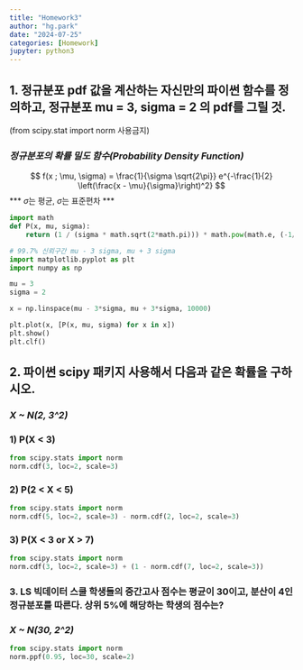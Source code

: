 ```yaml
---
title: "Homework3"
author: "hg.park"
date: "2024-07-25"
categories: [Homework]
jupyter: python3
---
```


## 1. 정규분포 pdf 값을 계산하는 자신만의 파이썬 함수를 정의하고, 정규분포 mu = 3, sigma = 2 의 pdf를 그릴 것.

(from scipy.stat import norm 사용금지)

### ***정규분포의 확률 밀도 함수(Probability Density Function)***

$$
f(x ; \mu, \sigma) = \frac{1}{\sigma \sqrt{2\pi}} e^{-\frac{1}{2} \left(\frac{x - \mu}{\sigma}\right)^2}
$$ \*\*\* $\sigma$는 평균, $\sigma$는 표준편차 \*\*\*

```python
import math
def P(x, mu, sigma):
    return (1 / (sigma * math.sqrt(2*math.pi))) * math.pow(math.e, (-1/2) * ((x - mu)/sigma) ** 2)

# 99.7% 신뢰구간 mu - 3 sigma, mu + 3 sigma
import matplotlib.pyplot as plt
import numpy as np

mu = 3
sigma = 2

x = np.linspace(mu - 3*sigma, mu + 3*sigma, 10000)

plt.plot(x, [P(x, mu, sigma) for x in x])
plt.show()
plt.clf()
```

## 2. 파이썬 scipy 패키지 사용해서 다음과 같은 확률을 구하시오.

### ***X \~ N(2, 3\^2)***

### 1) P(X \< 3)

```python
from scipy.stats import norm
norm.cdf(3, loc=2, scale=3)
```

### 2) P(2 \< X \< 5)

```python
from scipy.stats import norm
norm.cdf(5, loc=2, scale=3) - norm.cdf(2, loc=2, scale=3)
```

### 3) P(X \< 3 or X \> 7)

```python
from scipy.stats import norm
norm.cdf(3, loc=2, scale=3) + (1 - norm.cdf(7, loc=2, scale=3))
```

### 3. LS 빅데이터 스쿨 학생들의 중간고사 점수는 평균이 30이고, 분산이 4인 정규분포를 따른다. 상위 5%에 해당하는 학생의 점수는?

### ***X \~ N(30, 2\^2)***
```python
from scipy.stats import norm
norm.ppf(0.95, loc=30, scale=2)
```